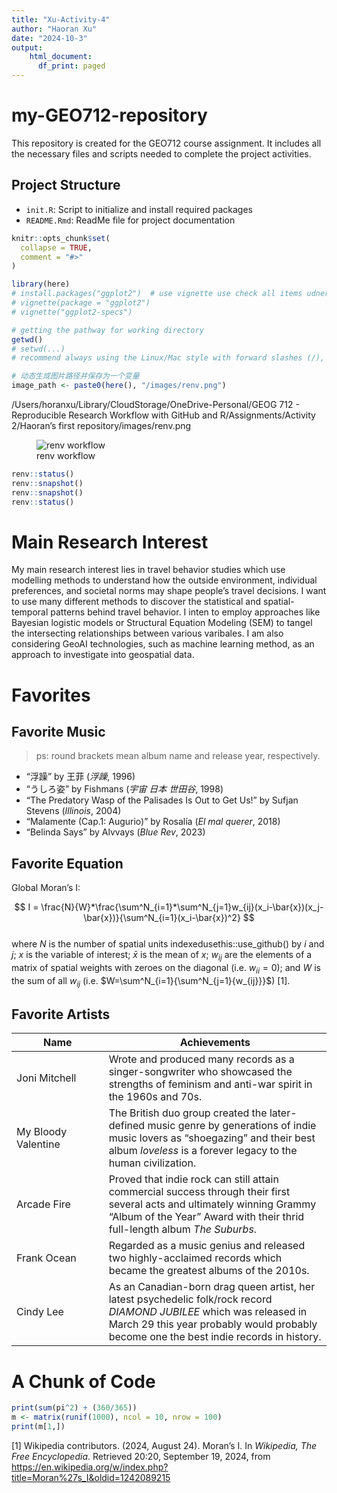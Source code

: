 ```yaml
---
title: "Xu-Activity-4"
author: "Haoran Xu"
date: "2024-10-3"
output:
    html_document:
      df_print: paged
---
```


# my-GEO712-repository

This repository is created for the GEO712 course assignment. It includes all the necessary files and scripts needed to complete the project activities.

## Project Structure

- `init.R`: Script to initialize and install required packages
- `README.Rmd`: ReadMe file for project documentation

```r
knitr::opts_chunk$set(
  collapse = TRUE,
  comment = "#>"
)
```



```r
library(here)
# install.packages("ggplot2")  # use vignette use check all items udner gg nplot2
# vignette(package = "ggplot2")
# vignette("ggplot2-specs")

# getting the pathway for working directory
getwd()
# setwd(...) 
# recommend always using the Linux/Mac style with forward slashes (/), as Windows use two backslashes (\\).

# 动态生成图片路径并保存为一个变量
image_path <- paste0(here(), "/images/renv.png")
```
/Users/horanxu/Library/CloudStorage/OneDrive-Personal/GEOG 712 - Reproducible Research Workflow with GitHub and R/Assignments/Activity 2/Haoran's first repository/images/renv.png

![renv workflow](%60r%20imag_path%60)

```r
renv::status()
renv::snapshot()
renv::snapshot()
renv::status()
```

# Main Research Interest

My main research interest lies in travel behavior studies which use modelling methods to understand how the outside environment, individual preferences, and societal norms may shape people's travel decisions. I want to use many different methods to discover the statistical and spatial-temporal patterns behind travel behavior. I inten to employ approaches like Bayesian logistic models or Structural Equation Modeling (SEM) to tangel the intersecting relationships between various varibales. I am also considering GeoAI technologies, such as machine learning method, as an approach to investigate into geospatial data.

# Favorites

## Favorite Music

> ps: round brackets mean album name and release year, respectively.

-   "浮躁" by 王菲 (*浮躁*, 1996)
-   "うしろ姿" by Fishmans (*宇宙 日本 世田谷*, 1998)
-   "The Predatory Wasp of the Palisades Is Out to Get Us!" by Sufjan Stevens (*Illinois*, 2004)
-   "Malamente (Cap.1: Augurio)" by Rosalía (*El mal querer*, 2018)
-   "Belinda Says" by Alvvays (*Blue Rev*, 2023)

## Favorite Equation

Global Moran's I:

$$
I = \frac{N}{W}*\frac{\sum^N_{i=1}*\sum^N_{j=1}w_{ij}(x_i-\bar{x})(x_j-\bar{x})}{\sum^N_{i=1}(x_i-\bar{x})^2}
$$\
where $N$ is the number of spatial units indexedusethis::use_github() by $i$ and $j$; $x$ is the variable of interest; $\bar{x}$ is the mean of $x$; $w_{ij}$ are the elements of a matrix of spatial weights with zeroes on the diagonal (i.e. $w_{ii}=0$); and $W$ is the sum of all $w_{ij}$ (i.e. $W=\sum^N_{i=1}{\sum^N_{j=1}{w_{ij}}}$) [1].

## Favorite Artists

| Name                | Achievements                                                                                                                                                                                                    |
|---------------------|---------------------------------------------------|
| Joni Mitchell       | Wrote and produced many records as a singer-songwriter who showcased the strengths of feminism and anti-war spirit in the 1960s and 70s.                                                                        |
| My Bloody Valentine | The British duo group created the later-defined music genre by generations of indie music lovers as "shoegazing" and their best album *loveless* is a forever legacy to the human civilization.                 |
| Arcade Fire         | Proved that indie rock can still attain commercial success through their first several acts and ultimately winning Grammy "Album of the Year" Award with their thrid full-length album *The Suburbs*.           |
| Frank Ocean         | Regarded as a music genius and released two highly-acclaimed records which became the greatest albums of the 2010s.                                                                                             |
| Cindy Lee           | As an Canadian-born drag queen artist, her latest psychedelic folk/rock record *DIAMOND JUBILEE* which was released in March 29 this year probably would probably become one the best indie records in history. |

# A Chunk of Code

```r
print(sum(pi^2) + (360/365))
m <- matrix(runif(1000), ncol = 10, nrow = 100)
print(m[1,])
```

[1] Wikipedia contributors. (2024, August 24). Moran's I. In *Wikipedia, The Free Encyclopedia*. Retrieved 20:20, September 19, 2024, from <https://en.wikipedia.org/w/index.php?title=Moran%27s_I&oldid=1242089215>